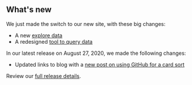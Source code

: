 ## What's new

We just made the switch to our new site, with these big changes:
- A new [explore data](/explore)
- A redesigned [tool to query data](/query-data)

In our latest release on August 27, 2020, we made the following changes:
- Updated links to blog with a [new post on using GitHub for a card sort](https://blog-nrrd.doi.gov/card-sort/)

Review our [full release details](https://github.com/ONRR/nrrd/releases).
